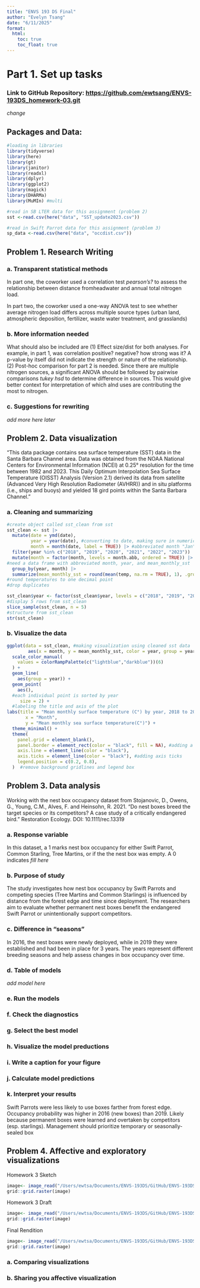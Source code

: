 ```yaml
---
title: "ENVS 193 DS Final"
author: "Evelyn Tsang"
date: "6/11/2025"
format: 
  html: 
    toc: true
    toc_float: true
---
```

# Part 1. Set up tasks

### Link to GitHub Repository: <https://github.com/ewtsang/ENVS-193DS_homework-03.git>
*change*

## Packages and Data:

```r
#loading in libraries
library(tidyverse)
library(here)
library(gt)
library(janitor)
library(readxl)
library(dplyr)
library(ggplot2)
library(magick)
library(DHARMa)
library(MuMIn) #multi
```

```r
#read in SB LTER data for this assignment (problem 2)
sst <-read.csv(here("data", "SST_update2023.csv"))

#read in Swift Parrot data for this assignment (problem 3)
sp_data <-read.csv(here("data", "occdist.csv"))
```

## Problem 1. Research Writing

### a. Transparent statistical methods
In part one, the coworker used a correlation test *pearson's?* to assess the relationship between distance fromheadwater and annual total nitrogen load.

In part two, the coworker used a one-way ANOVA test to see whether average nitrogen load differs across multiple source types (urban land, atmospheric deposition, fertilizer, waste water treatment, and grasslands)

### b. More information needed
What should also be included are (1) Effect size/dist for both analyses. For example, in part 1, was correlation positive? negative? how strong was it? A p-value by itself did not indicate the strength or nature of the relationship. (2) Post-hoc comparison for part 2 is needed. Since there are multiple nitrogen sources, a significant ANOVA should be followed by pairwise comparisons *tukey hsd* to determine difference in sources. This would give better context for interpretation of which alnd uses are contributing the most to nitrogen.

### c. Suggestions for rewriting
*add more here later* 

## Problem 2. Data visualization

"This data package contains sea surface temperature (SST) data in the Santa Barbara Channel area. Data was obtained from the NOAA National Centers for Environmental Information (NCEI) at 0.25° resolution for the time between 1982 and 2023. This Daily Optimum Interpolation Sea Surface Temperature (OISST) Analysis (Version 2.1) derived its data from satellite (Advanced Very High Resolution Radiometer (AVHRR)) and in situ platforms (i.e., ships and buoys) and yielded 18 gird points within the Santa Barbara Channel."

### a. Cleaning and summarizing
```r
#create object called sst_clean from sst
sst_clean <- sst |> 
  mutate(date = ymd(date),
         year = year(date), #converting to date, making sure in numeric values
         month = month(date, label = TRUE)) |> #abbreviated month "Jan", "Feb", etc.
  filter(year %in% c("2018", "2019", "2020", "2021", "2022", "2023")) |> #only use data from 2018 to 2023
  mutate(month = factor(month, levels = month.abb, ordered = TRUE)) |>  #ensure month is an ordered factor (Jan to Dec)
#need a data frame with abbreviated month, year, and mean_monthly_sst
  group_by(year, month) |> 
  summarize(mean_monthly_sst = round(mean(temp, na.rm = TRUE), 1), .groups = "drop")
#round temperatures to one decimal point
#drop duplicates

sst_clean$year <- factor(sst_clean$year, levels = c("2018", "2019", "2020", "2021", "2022", "2023"))
#display 5 rows from sst_clean
slice_sample(sst_clean, n = 5)
#structure from sst_clean
str(sst_clean)
```

### b. Visualize the data
```r
ggplot(data = sst_clean, #making visualization using cleaned sst data 
        aes(x = month, y = mean_monthly_sst, color = year, group = year)) +
  scale_color_manual(
    values = colorRampPalette(c("lightblue","darkblue"))(6)
  ) +
  geom_line(
    aes(group = year)) +
  geom_point(
    aes(), 
  #each individual point is sorted by year 
     size = 2) +
  #labeling the title and axis of the plot
labs(title = "Mean monthly surface temperature (C°) by year, 2018 to 2023",
       x = "Month",
       y = "Mean monthly sea surface temperature(C°)") +
  theme_minimal() +
  theme(
    panel.grid = element_blank(),
    panel.border = element_rect(color = "black", fill = NA), #adding a panel border
    axis.line = element_line(color = "black"),
    axis.ticks = element_line(color = "black"), #adding axis ticks
    legend.position = c(0.2, 0.8),
  )  #remove background gridlines and legend box
```


## Problem 3. Data analysis
Working with the nest box occupancy dataset from Stojanovic, D., Owens, G., Young, C.M., Alves, F. and Heinsohn, R. 2021. “Do nest boxes breed the target species or its competitors? A case study of a critically endangered bird.” Restoration Ecology. DOI: 10.1111/rec.13319

### a. Response variable
In this dataset, a 1 marks nest box occupancy for either Swift Parrot, Common Starling, Tree Martins, or if the the nest box was empty. A 0 indicates *fill here*

### b. Purpose of study
The study investigates how nest box occupancy by Swift Parrots and competing species (Tree Martins and Common Starlings) is influenced by distance from the forest edge and time since deployment. The researchers aim to evaluate whether permanent nest boxes benefit the endangered Swift Parrot or unintentionally support competitors.

### c. Difference in "seasons"
In 2016, the nest boxes were newly deployed, while in 2019 they were established and had been in place for 3 years. The years represent different breeding seasons and help assess changes in box occupancy over time.

### d. Table of models
*add model here* 

### e. Run the models


### f. Check the diagnostics


### g. Select the best model


### h. Visualize the model preductions


### i. Write a caption for your figure


### j. Calculate model predictions


### k. Interpret your results
Swift Parrots were less likely to use boxes farther from forest edge.
Occupancy probability was higher in 2016 (new boxes) than 2019.
Likely because permanent boxes were learned and overtaken by competitors (esp. starlings).
Management should prioritize temporary or seasonally-sealed box

## Problem 4. Affective and exploratory visualizations

Homework 3 Sketch
```r
image<- image_read("/Users/ewtsa/Documents/ENVS-193DS/GitHub/ENVS-193DS_homework-03/HW3Paper.jpg")
grid::grid.raster(image)
```

Homework 3 Draft
```r
image<- image_read("/Users/ewtsa/Documents/ENVS-193DS/GitHub/ENVS-193DS_homework-03/HW3Draft.jpg")
grid::grid.raster(image)
```

Final Rendition

```r
image<- image_read("/Users/ewtsa/Documents/ENVS-193DS/GitHub/ENVS-193DS_homework-03/HW3Draft.jpg")
grid::grid.raster(image)
```

### a. Comparing visualizations


### b. Sharing you affective visualization

